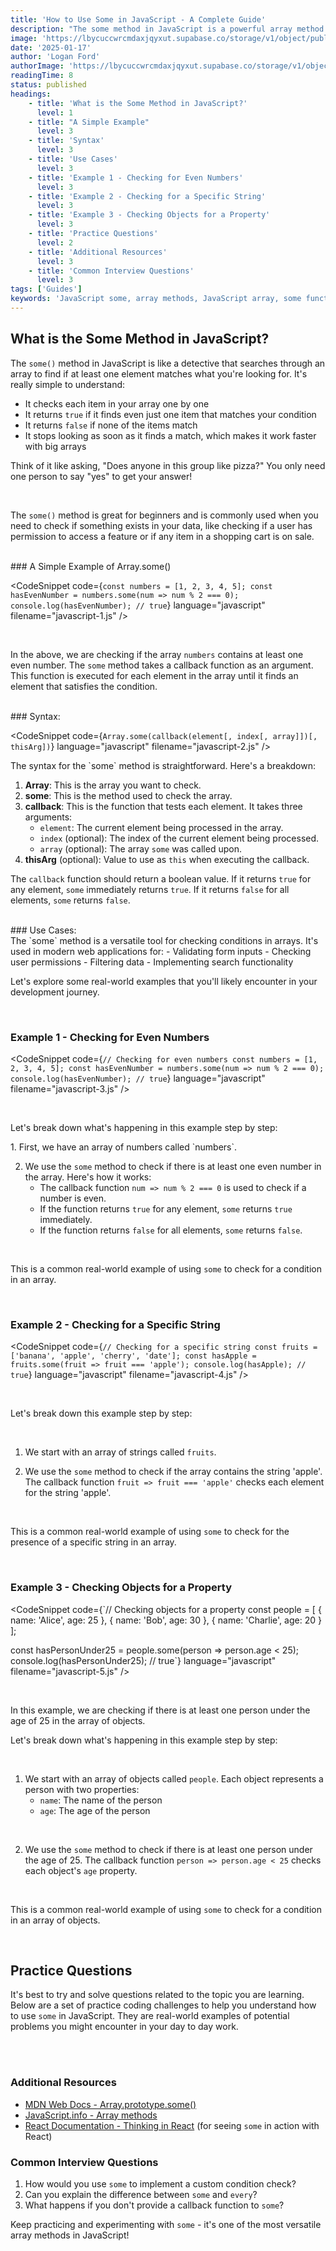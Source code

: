 ```yaml
---
title: 'How to Use Some in JavaScript - A Complete Guide'
description: "The some method in JavaScript is a powerful array method that checks if at least one element in an array satisfies a condition. This guide provides practical examples, step-by-step explanations, and real-world use cases."
image: 'https://lbycuccwrcmdaxjqyxut.supabase.co/storage/v1/object/public/blog-images/what-is-array-some.png'
date: '2025-01-17'
author: 'Logan Ford'
authorImage: 'https://lbycuccwrcmdaxjqyxut.supabase.co/storage/v1/object/public/user-profile-pictures/3a57d7e8-8b80-483b-93d0-70fe1f06b0c0/logo.png?u=1l5im5h5n6e5'
readingTime: 8
status: published
headings:
    - title: 'What is the Some Method in JavaScript?'
      level: 1
    - title: "A Simple Example"
      level: 3
    - title: 'Syntax'
      level: 3
    - title: 'Use Cases'
      level: 3
    - title: 'Example 1 - Checking for Even Numbers'
      level: 3
    - title: 'Example 2 - Checking for a Specific String'
      level: 3
    - title: 'Example 3 - Checking Objects for a Property'
      level: 3
    - title: 'Practice Questions'
      level: 2
    - title: 'Additional Resources'
      level: 3
    - title: 'Common Interview Questions'
      level: 3
tags: ['Guides']
keywords: 'JavaScript some, array methods, JavaScript array, some function, JavaScript tutorial, web development, coding tutorial, checking conditions in arrays'
---
```



## What is the Some Method in JavaScript?

The `some()` method in JavaScript is like a detective that searches through an array to find if at least one element matches what you're looking for. It's really simple to understand:

- It checks each item in your array one by one
- It returns `true` if it finds even just one item that matches your condition
- It returns `false` if none of the items match
- It stops looking as soon as it finds a match, which makes it work faster with big arrays

Think of it like asking, "Does anyone in this group like pizza?" You only need one person to say "yes" to get your answer!

<br />

The `some()` method is great for beginners and is commonly used when you need to check if something exists in your data, like checking if a user has permission to access a feature or if any item in a shopping cart is on sale.

<br />

<div className="my-4">
### A Simple Example of Array.some()
</div>

<CodeSnippet code={`const numbers = [1, 2, 3, 4, 5];
const hasEvenNumber = numbers.some(num => num % 2 === 0);
console.log(hasEvenNumber); // true`} language="javascript" filename="javascript-1.js" />

<br />

In the above, we are checking if the array `numbers` contains at least one even number. The `some` method takes a callback function as an argument. This function is executed for each element in the array until it finds an element that satisfies the condition.

<br />

<div className="my-4">
### Syntax:
</div>

<CodeSnippet code={`Array.some(callback(element[, index[, array]])[, thisArg])`} language="javascript" filename="javascript-2.js" />

<div className="my-4">
The syntax for the `some` method is straightforward. Here's a breakdown:

1. **Array**: This is the array you want to check.
2. **some**: This is the method used to check the array.
3. **callback**: This is the function that tests each element. It takes three arguments:
   - `element`: The current element being processed in the array.
   - `index` (optional): The index of the current element being processed.
   - `array` (optional): The array `some` was called upon.
4. **thisArg** (optional): Value to use as `this` when executing the callback.

The `callback` function should return a boolean value. If it returns `true` for any element, `some` immediately returns `true`. If it returns `false` for all elements, `some` returns `false`.
</div>

<br />

<div className="my-4">
### Use Cases:
</div>

<div className="my-4">
The `some` method is a versatile tool for checking conditions in arrays. It's used in modern web applications for:
- Validating form inputs
- Checking user permissions
- Filtering data
- Implementing search functionality

<br />

Let's explore some real-world examples that you'll likely encounter in your development journey.
</div>

<br />

### Example 1 - Checking for Even Numbers

<CodeSnippet code={`// Checking for even numbers
const numbers = [1, 2, 3, 4, 5];
const hasEvenNumber = numbers.some(num => num % 2 === 0);
console.log(hasEvenNumber); // true`} language="javascript" filename="javascript-3.js" />

<br />

Let's break down what's happening in this example step by step:

<div className="my-4">
1. First, we have an array of numbers called `numbers`.

2. We use the `some` method to check if there is at least one even number in the array. Here's how it works:
   - The callback function `num => num % 2 === 0` is used to check if a number is even.
   - If the function returns `true` for any element, `some` returns `true` immediately.
   - If the function returns `false` for all elements, `some` returns `false`.

<br />

This is a common real-world example of using `some` to check for a condition in an array.
</div>

<br />

### Example 2 - Checking for a Specific String

<CodeSnippet code={`// Checking for a specific string
const fruits = ['banana', 'apple', 'cherry', 'date'];
const hasApple = fruits.some(fruit => fruit === 'apple');
console.log(hasApple); // true`} language="javascript" filename="javascript-4.js" />

<br />

Let's break down this example step by step:

<br />

1. We start with an array of strings called `fruits`.

2. We use the `some` method to check if the array contains the string 'apple'. The callback function `fruit => fruit === 'apple'` checks each element for the string 'apple'.

<br />

This is a common real-world example of using `some` to check for the presence of a specific string in an array.

<br />

### Example 3 - Checking Objects for a Property

<CodeSnippet code={`// Checking objects for a property
const people = [
  { name: 'Alice', age: 25 },
  { name: 'Bob', age: 30 },
  { name: 'Charlie', age: 20 }
];

const hasPersonUnder25 = people.some(person => person.age < 25);
console.log(hasPersonUnder25); // true`} language="javascript" filename="javascript-5.js" />

<br />

In this example, we are checking if there is at least one person under the age of 25 in the array of objects.

Let's break down what's happening in this example step by step:

<br />

1. We start with an array of objects called `people`. Each object represents a person with two properties:
   - `name`: The name of the person
   - `age`: The age of the person

<br />

2. We use the `some` method to check if there is at least one person under the age of 25. The callback function `person => person.age < 25` checks each object's `age` property.

<br />

This is a common real-world example of using `some` to check for a condition in an array of objects.

<br />

## Practice Questions

It's best to try and solve questions related to the topic you are learning. Below are a set of practice coding challenges to help you understand how to use `some` in JavaScript. 
They are real-world examples of potential problems you might encounter in your day to day work.

<br />

<MdxQuestionDisplay tag="some" take={5} />

<br />

### Additional Resources
- [MDN Web Docs - Array.prototype.some()](https://developer.mozilla.org/en-US/docs/Web/JavaScript/Reference/Global_Objects/Array/some)
- [JavaScript.info - Array methods](https://javascript.info/array-methods)
- [React Documentation - Thinking in React](https://react.dev/learn/thinking-in-react) (for seeing `some` in action with React)

### Common Interview Questions
1. How would you use `some` to implement a custom condition check?
2. Can you explain the difference between `some` and `every`?
3. What happens if you don't provide a callback function to `some`?

Keep practicing and experimenting with `some` - it's one of the most versatile array methods in JavaScript!
